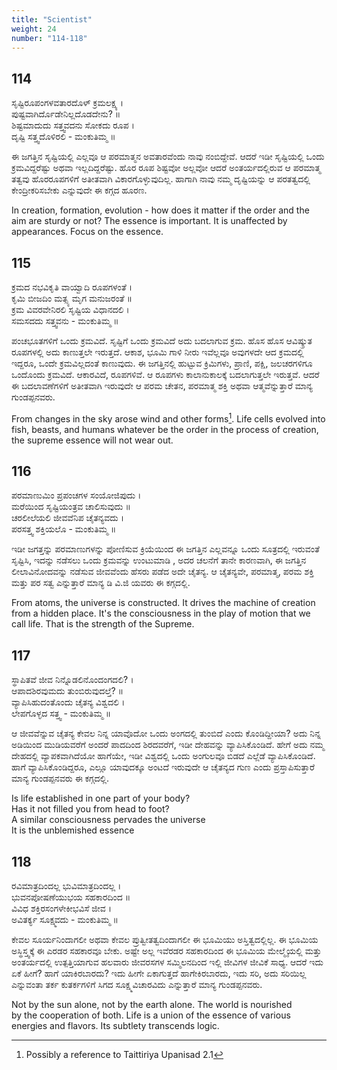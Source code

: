```yaml
---
title: "Scientist"
weight: 24
number: "114-118"
---
```


## 114

ಸೃಷ್ಟಿರೂಪಂಗಳವತಾರದೊಳ್ ಕ್ರಮಲಕ್ಷ್ಯ ।  
ಪುಷ್ಟವಾಗಿರ್ದೊಡೇನಿಲ್ಲದೊಡದೇನು? ॥  
ಶಿಷ್ಟಮಾದುದು ಸತ್ತ್ವವದನು ಸೋಕದು ರೂಪ ।  
ದೃಷ್ಟಿ ಸತ್ತ್ವದೊಳಿರಲಿ - ಮಂಕುತಿಮ್ಮ ॥

ಈ ಜಗತ್ತಿನ ಸೃಷ್ಟಿಯಲ್ಲಿ ಎಲ್ಲವೂ ಆ ಪರಮಾತ್ಮನ ಅವತಾರವೆಂದು ನಾವು ನಂಬಿದ್ದೇವೆ. ಆದರೆ ಇಡೀ ಸೃಷ್ಟಿಯಲ್ಲಿ ಒಂದು ಕ್ರಮವಿದ್ದರೆಷ್ಟು ಅಥವಾ ಇಲ್ಲದಿದ್ದರೆಷ್ಟು. ಹೊರ ರೂಪ ಶಿಷ್ಟವೋ ಅಲ್ಲವೋ ಆದರೆ ಅಂತರ್ಯದಲ್ಲಿರುವ ಆ ಪರಮಾತ್ಮ ತತ್ವವು ಹೊರರೂಪಗಳಿಗೆ ಅತೀತವಾಗಿ ವಿಕಾರಗೊಳ್ಳುವುದಿಲ್ಲ. ಹಾಗಾಗಿ ನಾವು ನಮ್ಮ ದೃಷ್ಟಿಯನ್ನು ಆ ಪರತತ್ವದಲ್ಲಿ ಕೇಂದ್ರೀಕರಿಸಬೇಕು ಎನ್ನುವುದೇ ಈ ಕಗ್ಗದ ಹೂರಣ.

In creation, formation, evolution - how does it matter if the order and the aim are sturdy or not? The essence is important. It is unaffected by appearances. Focus on the essence.

## 115

ಕ್ರಮದ ನಭವಿಕೃತಿ ವಾಯ್ವಾದಿ ರೂಪಗಳಂತೆ ।  
ಕೃಮಿ ಬೀಜದಿಂ ಮತ್ಸ್ಯ ಮೃಗ ಮನುಜರಂತೆ ॥  
ಕ್ರಮ ವಿವರವೇನಿರಲಿ ಸೃಷ್ಟಿಯ ವಿಧಾನದಲಿ ।  
ಸಮಸದದು ಸತ್ತ್ವವನು - ಮಂಕುತಿಮ್ಮ ॥

ಪಂಚಭೂತಗಳಿಗೆ ಒಂದು ಕ್ರಮವಿದೆ. ಸೃಷ್ಟಿಗೆ ಒಂದು ಕ್ರಮವಿದೆ ಅದು ಬದಲಾಗುವ ಕ್ರಮ. ಹೊಸ ಹೊಸ ಆವಿಷ್ಕ್ರುತ ರೂಪಗಳಲ್ಲಿ ಅದು ಕಾಣುತ್ತಲೇ ಇರುತ್ತದೆ. ಆಕಾಶ, ಭೂಮಿ ಗಾಳಿ ನೀರು ಇವೆಲ್ಲವೂ ಅವುಗಳದೇ ಆದ ಕ್ರಮದಲ್ಲಿ ಇದ್ದರೂ, ಒಂದೇ ಕ್ರಮವಿಲ್ಲದಂತೆ ಕಾಣುವುದು. ಈ ಜಗತ್ತಿನಲ್ಲಿ ಹುಟ್ಟುವ ಕ್ರಿಮಿಗಳು, ಪ್ರಾಣಿ, ಪಕ್ಷಿ, ಜಲಚರಗಳಿಗೂ ಒಂದೊಂದು ಕ್ರಮವಿದೆ. ಆಕಾರವಿದೆ, ರೂಪಗಳಿವೆ. ಆ ರೂಪಗಳು ಕಾಲಾನುಕಾಲಕ್ಕೆ ಬದಲಾಗುತ್ತಲೇ ಇರುತ್ತವೆ. ಆದರೆ ಈ ಬದಲಾವಣೆಗಳಿಗೆ ಅತೀತವಾಗಿ ಇರುವುದೇ ಆ ಪರಮ ಚೇತನ, ಪರಮಾತ್ಮ ಶಕ್ತಿ ಅಥವಾ ಆತ್ಮವೆನ್ನುತ್ತಾರೆ ಮಾನ್ಯ ಗುಂಡಪ್ಪನವರು.

From changes in the sky arose wind and other forms[^37]. Life cells evolved into fish, beasts, and humans whatever be the order in the process of creation, the supreme essence will not wear out.

## 116

ಪರಮಾಣುಮಿಂ ಪ್ರಪಂಚಗಳ ಸಂಯೋಜಿಪುದು ।  
ಮರೆಯಿಂದ ಸೃಷ್ಟಿಯಂತ್ರವ ಚಾಲಿಸುವುದು ॥  
ಚರಲೀಲೆಯಲಿ ಜೀವವೆನಿಪ ಚೈತನ್ಯವದು ।  
ಪರಸತ್ತ್ವ ಶಕ್ತಿಯಲೊ - ಮಂಕುತಿಮ್ಮ ॥

ಇಡೀ ಜಗತ್ತನ್ನು ಪರಮಾಣುಗಳನ್ನು ಪೋಣಿಸುವ ಕ್ರಿಯೆಯಿಂದ ಈ ಜಗತ್ತಿನ ಎಲ್ಲವನ್ನೂ ಒಂದು ಸೂತ್ರದಲ್ಲಿ ಇರುವಂತೆ ಸೃಷ್ಟಿಸಿ, ಇದನ್ನು ನಡೆಸಲು ಒಂದು ಕ್ರಮವನ್ನು ಉಂಟುಮಾಡಿ , ಅದರ ಚಲನೆಗೆ ತಾನೇ ಕಾರಣವಾಗಿ, ಈ ಜಗತ್ತಿನ ಲೀಲಾವಿನೋದವನ್ನು ನಡೆಸುವ ಜೀವವೆಂದು ಹೆಸರು ಪಡೆದ ಅದೇ ಚೈತನ್ಯ. ಆ ಚೈತನ್ಯವೇ, ಪರಮಾತ್ಮ, ಪರಮ ಶಕ್ತಿ ಮತ್ತು ಪರ ಸತ್ವ ಎನ್ನುತ್ತಾರೆ ಮಾನ್ಯ ಡಿ ವಿ.ಜಿ ಯವರು ಈ ಕಗ್ಗದಲ್ಲಿ.

From atoms, the universe is constructed. It drives the machine of creation from a hidden place. It's the consciousness in the play of motion that we call life. That is the strength of the Supreme.

## 117

ಸ್ಥಾಪಿತವೆ ಜೀವ ನಿನ್ನೊಡಲಿನೊಂದಂಗದಲಿ? ।  
ಆಪಾದಶಿರವುಮದು ತುಂಬಿರುವುದಲ್ತೆ? ॥  
ವ್ಯಾಪಿಸಿಹುದಂತೊಂದು ಚೈತನ್ಯ ವಿಶ್ವದಲಿ ।  
ಲೇಪಗೊಳ್ಳದ ಸತ್ತ್ವ - ಮಂಕುತಿಮ್ಮ ॥

ಆ ಜೀವವೆನ್ನುವ ಚೈತನ್ಯ ಕೇವಲ ನಿನ್ನ ಯಾವೊದೋ ಒಂದು ಅಂಗದಲ್ಲಿ ತುಂಬಿದೆ ಎಂದು ಕೊಂಡಿದ್ದೀಯಾ? ಅದು ನಿನ್ನ ಅಡಿಯಿಂದ ಮುಡಿಯವರೆಗೆ ಅಂದರೆ ಪಾದದಿಂದ ಶಿರದವರೆಗೆ, ಇಡೀ ದೇಹವನ್ನು ವ್ಯಾಪಿಸಿಕೊಂಡಿದೆ. ಹೇಗೆ ಅದು ನಮ್ಮ ದೇಹದಲ್ಲಿ ವ್ಯಾಪಕವಾಗಿದೆಯೋ ಹಾಗೆಯೇ, ಇಡೀ ವಿಶ್ವದಲ್ಲಿ ಒಂದು ಅಂಗುಲವೂ ಬಿಡದೆ ಎಲ್ಲೆಡೆ ವ್ಯಾಪಿಸಿಕೊಂಡಿದೆ. ಹಾಗೆ ವ್ಯಾಪಿಸಿಕೊಂಡಿದ್ದರೂ, ಎಲ್ಲೂ ಯಾವುದಕ್ಕೂ ಅಂಟದೆ ಇರುವುದೇ ಆ ಚೈತನ್ಯದ ಗುಣ ಎಂದು ಪ್ರಸ್ತಾಪಿಸುತ್ತಾರೆ ಮಾನ್ಯ ಗುಂಡಪ್ಪನವರು ಈ ಕಗ್ಗದಲ್ಲಿ.

Is life established in one part of your body?  
Has it not filled you from head to foot?  
A similar consciousness pervades the universe  
It is the unblemished essence

## 118

ರವಿಮಾತ್ರದಿಂದಲ್ಲ ಭುವಿಮಾತ್ರದಿಂದಲ್ಲ ।  
ಭುವನಪೋಷಣೆಯುಭಯ ಸಹಕಾರದಿಂದ ॥  
ವಿವಿಧ ಶಕ್ತಿರಸಂಗಳೇಕೀಭವಿಸೆ ಜೀವ ।  
ಅವಿತರ್ಕ್ಯ ಸೂಕ್ಷ್ಮವದು - ಮಂಕುತಿಮ್ಮ ॥

ಕೇವಲ ಸೂರ್ಯನಿಂದಾಗಲೀ ಅಥವಾ ಕೇವಲ ಪ್ರುತ್ವೀತತ್ವದಿಂದಾಗಲೀ ಈ ಭೂಮಿಯು ಅಸ್ತಿತ್ವದಲ್ಲಿಲ್ಲ. ಈ ಭೂಮಿಯ ಅಸ್ಥಿಸ್ತ್ವಕ್ಕೆ ಈ ಎರಡರ ಸಹಕಾರವೂ ಬೇಕು. ಅಷ್ಟೇ ಅಲ್ಲ ಇವೆರಡರ ಸಹಕಾರದಿಂದ ಈ ಭೂಮಿಯ ಮೇಲ್ಮೈಯಲ್ಲಿ ಮತ್ತು ಅಂತರ್ಯದಲ್ಲಿ ಉತ್ಪತ್ತಿಯಾಗುವ ಹಲವಾರು ಜೀವರಸಗಳ ಸಮ್ಮಿಲನದಿಂದ ಇಲ್ಲಿ ಜೀವಿಗಳ ಜೀವಿಕೆ ಸಾಧ್ಯ. ಆದರೆ ಇದು ಏಕೆ ಹೀಗೆ? ಹಾಗೆ ಯಾಕಿರಬಾರದು? ಇದು ಹೀಗೇ ಏಕಾಗುತ್ತದೆ ಹಾಗೇಕಿರಬಾರದು, ಇದು ಸರಿ, ಅದು ಸರಿಯಿಲ್ಲ ಎನ್ನುವಂತಾ ತರ್ಕ ಕುತರ್ಕಗಳಿಗೆ ಸಿಗದ ಸೂಕ್ಷ್ಮವಿಚಾರವಿದು ಎನ್ನುತ್ತಾರೆ ಮಾನ್ಯ ಗುಂಡಪ್ಪನವರು.

Not by the sun alone, not by the earth alone. The world is nourished  
by the cooperation of both. Life is a union of the essence of various energies and flavors. Its subtlety transcends logic.

[^37]: Possibly a reference to Taittiriya Upanisad 2.1
